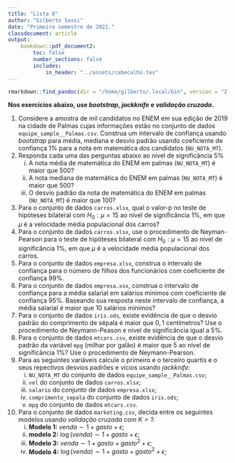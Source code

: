 ```yaml
---
title: "Lista 8"
author: "Gilberto Sassi"
date: "Primeiro semestre de 2021."
classdocument: article
output: 
    bookdown::pdf_document2:
        toc: false
        number_sections: false
        includes:
            in_header: "../assets/cabecalho.tex"
---
```


```r
rmarkdown::find_pandoc(dir = "/home/gilberto/.local/bin", version = "2.13")
```

**Nos exercícios abaixo, use _bootstrap_, _jackknife_ e _validação cruzada_.**

1. Considere a amostra de mil candidatos no ENEM em sua edição de 2019 na cidade de Palmas cujas informações estão no conjunto de dados `equipe_sample__Palmas.csv`. Construa um intervalo de confiança usando _bootstrap_ para média, mediana e desvio padrão usando coeficiente de confiança $1\%$ para a nota em matemática dos candidatos (`NU_NOTA_MT`).
1. Responda cada uma das perguntas abaixo ao nível de significância $5\%$
    i. A nota média  de matemática do ENEM em palmas (`NU_NOTA_MT`) é maior que 500?
    i. A nota mediana de matemática do ENEM em palmas (`NU_NOTA_MT`) é maior que 500?
    i. O desvio padrão da nota de matemática do ENEM em palmas (`NU_NOTA_MT`) é maior que 100?
1. Para o conjunto de dados `carros.xlsx`, qual o valor-p no teste de hipóteses bilateral com $H_0: \mu = 15$ ao nível de significância $1\%$, em que $\mu$ é a velocidade média populacional dos carros? 
1. Para o conjunto de dados `carros.xlsx`, use o procedimento de Neyman-Pearson para o teste de hipóteses bilateral com $H_0: \mu = 15$ ao nível de significância $1\%$, em que $\mu$ é a velocidade média populacional dos carros.
1. Para o conjunto de dados `empresa.xlsx`, construa o intervalo de confiança para o número de filhos dos funcionários com coeficiente de confiança $99\%$.
1. Para o conjunto de dados `empresa.xsx`, construa o intervalo de confiança para a média salarial em salários mínimos com coeficiente de confiança $95\%$. Baseando sua resposta neste intervalo de confiança, a média salarial é maior que 10 salários mínimos?
1. Para o conjunto de dados `iris.ods`, existe evidência de que o desvio padrão do comprimento de sépala é maior que $0,1$ centímetros? Use o procedimento de Neymann-Peason e nível de significância igual a $5\%$. 
1. Para o conjunto de dados `mtcars.csv`, existe evidência de que o desvio padrão da variável `mpg` (milhar por galão) é maior que 5 ao nível de significância $1\%$? Use o procedimento de Neymann-Pearson.
1. Para as seguintes variáveis calcule o primeiro e o terceiro quartis e o seus repectivos desvios padrões e vícios usando _jackknife_:
    i. `NU_NOTA_MT` do conjunto de dados `equipe_sample__Palmas.csv`;
    i. `vel` do conjunto de dados `carros.xlsx`;
    i. `salario` do conjunto de dados `empresa.xlsx`;
    i. `comprimento_sepala` do conjunto de dados `iris.ods`;
    i. `mpg` do conjunto de dados `mtcars.csv`.
1. Para o conjunto de dados `marketing.csv`, decida entre os seguintes modelos usando _validação cruzada com $K=1$_:
    i. **Modelo 1:** $venda \sim 1 + gasto + \epsilon$;
    i. **modelo 2:** $\log(venda) \sim 1 + gasto + \epsilon$;
    i. **Modelo 3:** $venda \sim 1 + gasto + gasto^2 + \epsilon$;
    i. **Modelo 4:** $\log(venda) \sim 1 + gasto + gasto^2 + \epsilon$;